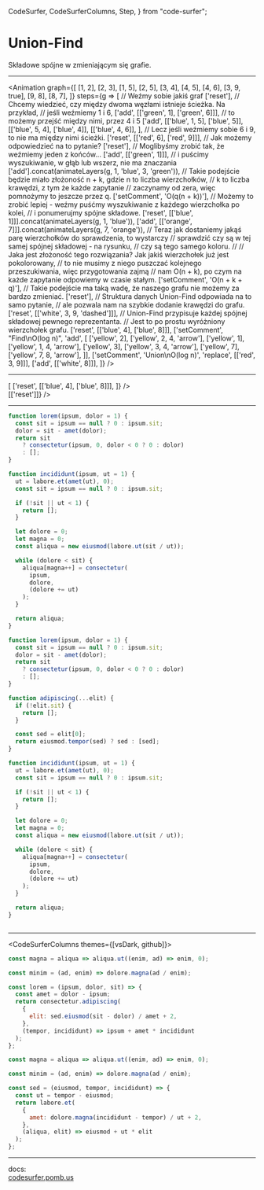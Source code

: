   CodeSurfer,
  CodeSurferColumns,
  Step,
} from "code-surfer";


# Union-Find

Składowe spójne w zmieniającym się grafie.

---

<Animation
graph={[
    [1, 2],
    [2, 3],
    [1, 5],
    [2, 5],
    [3, 4],
    [4, 5],
    [4, 6],
    [3, 9, true],
    [9, 8],
    [8, 7],
]}
steps={g => [
    // Weźmy sobie jakiś graf
    ['reset'],
    // Chcemy wiedzieć, czy między dwoma węzłami istnieje ścieżka. Na przykład,
    // jeśli weźmiemy 1 i 6,
    ['add', [['green', 1], ['green', 6]]],
    // to możemy przejść między nimi, przez 4 i 5
    ['add',
     [['blue', 1, 5],
      ['blue', 5]],
     [['blue', 5, 4],
      ['blue', 4]],
     [['blue', 4, 6]],
     ],
    // Lecz jeśli weźmiemy sobie 6 i 9, to nie ma między nimi ścieżki.
    ['reset', [['red', 6], ['red', 9]]],
    // Jak możemy odpowiedzieć na to pytanie?
    ['reset'],
    // Moglibyśmy zrobić tak, że weźmiemy jeden z końców...
    ['add', [['green', 1]]],
    // i puścimy wyszukiwanie, w głąb lub wszerz, nie ma znaczania
    ['add'].concat(animateLayers(g, 1, 'blue', 3, 'green')),
    // Takie podejście będzie miało złożoność n + k, gdzie n to liczba wierzchołków,
    // k to liczba krawędzi, z tym że każde zapytanie
    // zaczynamy od zera, więc pomnożymy to jeszcze przez q.
    ['setComment', 'O(q(n + k))'],
    // Możemy to zrobić lepiej - weźmy puśćmy wyszukiwanie z każdego wierzchołka po kolei,
    // i ponumerujmy spójne składowe.
    ['reset', [['blue', 1]]].concat(animateLayers(g, 1, 'blue')),
    ['add', [['orange', 7]]].concat(animateLayers(g, 7, 'orange')),
    // Teraz jak dostaniemy jakąś parę wierzchołków do sprawdzenia, to wystarczy
    // sprawdzić czy są w tej samej spójnej składowej - na rysunku,
    // czy są tego samego koloru.
    //
    // Jaka jest złożoność tego rozwiązania? Jak jakiś wierzchołek już jest pokolorowany,
    // to nie musimy z niego puszczać kolejnego przeszukiwania, więc przygotowania zajmą
    // nam O(n + k), po czym na każde zapytanie odpowiemy w czasie stałym.
    ['setComment', 'O(n + k + q)'],
    // Takie podejście ma taką wadę, że naszego grafu nie możemy za bardzo zmieniać.
    ['reset'],
    // Struktura danych Union-Find odpowiada na to samo pytanie,
    // ale pozwala nam na szybkie dodanie krawędzi do grafu.
    ['reset', [['white', 3, 9, 'dashed']]],
    // Union-Find przypisuje każdej spójnej składowej pewnego reprezentanta.
    // Jest to po prostu wyróżniony wierzchołek grafu.
    ['reset', [['blue', 4], ['blue', 8]]],
    ['setComment', "Find\nO(log n)",
     'add', [
         ['yellow', 2], ['yellow', 2, 4, 'arrow'],
         ['yellow', 1], ['yellow', 1, 4, 'arrow'],
         ['yellow', 3], ['yellow', 3, 4, 'arrow'],
         ['yellow', 7], ['yellow', 7, 8, 'arrow'],
        ]],
    ['setComment', 'Union\nO(log n)',
     'replace', [['red', 3, 9]]],
    ['add', [['white', 8]]],
]} />

---

<div style={{display: "flex", flexDirection: "row", width: "100%", height: "100%"}}>

<div style={{display: "block", height: "100%", width: "50%"}}>
<Animation
graph={[
[1, 2],
[2, 3],
[1, 5],
[2, 5],
[3, 4],
[4, 5],
[4, 6],
[3, 9, true],
[9, 8],
[8, 7],
]}
steps={g => [
['reset', [['blue', 4], ['blue', 8]]],
]} />
</div>

<div style={{display: "block", height: "100%", width: "50%", background: "#f6f8fa"}}>
<Animation color="black"
graph={[[4, 1], [4, 5], [4, 6]]}
steps={g => [['reset']]} />

</div>
</div>

---

<CodeSurfer>

```js title="This is a title" subtitle="and this a subtitle"
function lorem(ipsum, dolor = 1) {
  const sit = ipsum == null ? 0 : ipsum.sit;
  dolor = sit - amet(dolor);
  return sit
    ? consectetur(ipsum, 0, dolor < 0 ? 0 : dolor)
    : [];
}

function incididunt(ipsum, ut = 1) {
  ut = labore.et(amet(ut), 0);
  const sit = ipsum == null ? 0 : ipsum.sit;

  if (!sit || ut < 1) {
    return [];
  }

  let dolore = 0;
  let magna = 0;
  const aliqua = new eiusmod(labore.ut(sit / ut));

  while (dolore < sit) {
    aliqua[magna++] = consectetur(
      ipsum,
      dolore,
      (dolore += ut)
    );
  }

  return aliqua;
}
```

```js
function lorem(ipsum, dolor = 1) {
  const sit = ipsum == null ? 0 : ipsum.sit;
  dolor = sit - amet(dolor);
  return sit
    ? consectetur(ipsum, 0, dolor < 0 ? 0 : dolor)
    : [];
}

function adipiscing(...elit) {
  if (!elit.sit) {
    return [];
  }

  const sed = elit[0];
  return eiusmod.tempor(sed) ? sed : [sed];
}

function incididunt(ipsum, ut = 1) {
  ut = labore.et(amet(ut), 0);
  const sit = ipsum == null ? 0 : ipsum.sit;

  if (!sit || ut < 1) {
    return [];
  }

  let dolore = 0;
  let magna = 0;
  const aliqua = new eiusmod(labore.ut(sit / ut));

  while (dolore < sit) {
    aliqua[magna++] = consectetur(
      ipsum,
      dolore,
      (dolore += ut)
    );
  }

  return aliqua;
}
```

```diff 1[10:14],2[15:19],3[22:27],10:12

```

</CodeSurfer>

---

<CodeSurferColumns themes={[vsDark, github]}>

<Step>

```js
const magna = aliqua => aliqua.ut((enim, ad) => enim, 0);
```

```js
const minim = (ad, enim) => dolore.magna(ad / enim);
```

</Step>

<Step>

```js
const lorem = (ipsum, dolor, sit) => {
  const amet = dolor - ipsum;
  return consectetur.adipiscing(
    {
      elit: sed.eiusmod(sit - dolor) / amet + 2,
    },
    (tempor, incididunt) => ipsum + amet * incididunt
  );
};

const magna = aliqua => aliqua.ut((enim, ad) => enim, 0);
```

```js
const minim = (ad, enim) => dolore.magna(ad / enim);

const sed = (eiusmod, tempor, incididunt) => {
  const ut = tempor - eiusmod;
  return labore.et(
    {
      amet: dolore.magna(incididunt - tempor) / ut + 2,
    },
    (aliqua, elit) => eiusmod + ut * elit
  );
};
```

</Step>

</CodeSurferColumns>

---

docs:  
[codesurfer.pomb.us](https://codesurfer.pomb.us)
